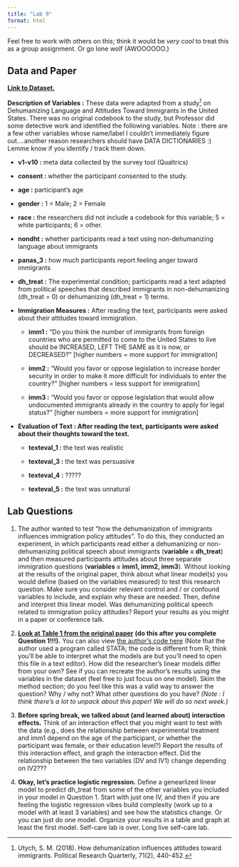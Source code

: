 ```yaml
---
title: "Lab 9"
format: html
---
```


Feel free to work with others on this; think it would be *very cool* to treat this as a group assignment. Or go lone wolf (AWOOOOOO.)

## Data and Paper

[**Link to Dataset.**](https://www.dropbox.com/scl/fi/kzz9y8j8pugg6bs2xr60u/dehumanization_mturk_utych.csv?rlkey=kh7k1lmsgy1od68k0xge7c844&dl=0)

**Description of Variables :** These data were adapted from a study[^1] on Dehumanizing Language and Attitudes Toward Immigrants in the United States. There was no original codebook to the study, but Professor did some detective work and identified the following variables. Note : there are a few other variables whose name/label I couldn't immediately figure out....another reason researchers should have DATA DICTIONARIES :) Lemme know if you identify / track them down.

[^1]: Utych, S. M. (2018). How dehumanization influences attitudes toward immigrants. Political Research Quarterly, 71(2), 440-452.

-   **v1-v10 :** meta data collected by the survey tool (Qualtrics)

-   **consent :** whether the participant consented to the study.

-   **age :** participant’s age

-   **gender :** 1 = Male; 2 = Female

-   **race :** the researchers did not include a codebook for this variable; 5 = white participants; 6 = other.

-   **nondht :** whether participants read a text using non-dehumanizing language about immigrants

-   **panas_3 :** how much participants report feeling anger toward immigrants

-   **dh_treat :** The experimental condition; participants read a text adapted from political speeches that described immigrants in non-dehumanizing (dh_treat = 0) or dehumanizing (dh_treat = 1) terms. 

-   **Immigration Measures :** After reading the text, participants were asked about their attitudes toward immigration.

    -   **imm1 :** “Do you think the number of immigrants from foreign countries who are permitted to come to the United States to live should be INCREASED, LEFT THE SAME as it is now, or DECREASED?” \[higher numbers = more support for immigration\]

    -   **imm2 :** “Would you favor or oppose legislation to increase border security in order to make it more difficult for individuals to enter the country?” \[higher numbers = less support for immigration\]

    -   **imm3 :** “Would you favor or oppose legislation that would allow undocumented immigrants already in the country to apply for legal status?” \[higher numbers = more support for immigration\]

-   **Evaluation of Text : After reading the text, participants were asked about their thoughts toward the text.**

    -   **texteval_1 :** the text was realistic

    -   **texteval_3 :** the text was persuasive

    -   **texteval_4 :** ?????

    -   **texteval_5 :** the text was unnatural

## Lab Questions

1.  The author wanted to test "how the dehumanization of immigrants influences immigration policy attitudes". To do this, they conducted an experiment, in which participants read either a dehumanizing or non-dehumanizing political speech about immigrants (**variable = dh_treat**) and then measured participants attitudes about three separate immigration questions (**variables = imm1, imm2, imm3**). Without looking at the results of the original paper, think about what linear model(s) you would define (based on the variables measured) to test this research question. Make sure you consider relevant control and / or confound variables to include, and explain why these are needed. Then, define and interpret this linear model. Was dehumanizing political speech related to immigration policy attitudes? Report your results as you might in a paper or conference talk.

2.  [**Look at Table 1 from the original paper**](https://www.dropbox.com/scl/fi/c26fhjow3h2a7a8lxncfc/utych-2017-how-dehumanization-influences-attitudes-toward-immigrants.pdf?rlkey=6g0t7f3whpnpc0n4oqd9s7k4o&dl=0) **(do this after you complete Question 1!!!).** You can also view [the author's code here](https://www.dropbox.com/scl/fi/4wlqmeoauo6hr46knw64l/PRQ-Replication-File-Utych-101017.do?rlkey=y5mq7gzh4j4z02b5g4g2hlglp&dl=0) (Note that the author used a program called STATA; the code is different from R; think you'll be able to interpret what the models are but you'll need to open this file in a text editor). How did the researcher's linear models differ from your own? See if you can recreate the author's results using the variables in the dataset (feel free to just focus on one model). Skim the method section; do you feel like this was a valid way to answer the question? Why / why not? What other questions do you have? *(Note : I think there's a lot to unpack about this paper! We will do so next week.)*

3.  **Before spring break, we talked about (and learned about) interaction effects.** Think of an interaction effect that you might want to test with the data (e.g., does the relationship between experimental treatment and imm1 depend on the age of the participant, or whether the participant was female, or their education level?) Report the results of this interaction effect, and graph the interaction effect. Did the relationship between the two variables (DV and IV1) change depending on IV2???

4.  **Okay, let's practice logistic regression.** Define a genearlized linear model to predict dh_treat from some of the other variables you included in your model in Question 1. Start with just one IV, and then if you are feeling the logistic regression vibes build complexity (work up to a model with at least 3 variables) and see how the statistics change. Or you can just do one model. Organize your results in a table and graph at least the first model. Self-care lab is over. Long live self-care lab.
